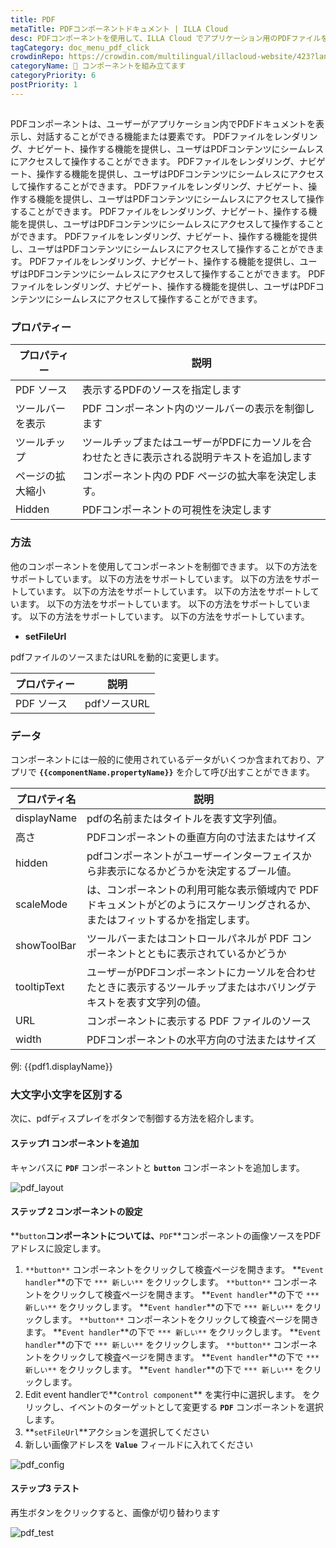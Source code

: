 ```yaml
---
title: PDF
metaTitle: PDFコンポーネントドキュメント | ILLA Cloud
desc: PDFコンポーネントを使用して、ILLA Cloud でアプリケーション用のPDFファイルをアップロードおよびカスタマイズする方法を学びます。
tagCategory: doc_menu_pdf_click
crowdinRepo: https://crowdin.com/multilingual/illacloud-website/423?languages=ja&filter=basic&value=0
categoryName: 🧬 コンポーネントを組み立てます
categoryPriority: 6
postPriority: 1
---
```


## <h2 hidden>PDFとは何ですか？</h2>

PDFコンポーネントは、ユーザーがアプリケーション内でPDFドキュメントを表示し、対話することができる機能または要素です。 PDFファイルをレンダリング、ナビゲート、操作する機能を提供し、ユーザはPDFコンテンツにシームレスにアクセスして操作することができます。 PDFファイルをレンダリング、ナビゲート、操作する機能を提供し、ユーザはPDFコンテンツにシームレスにアクセスして操作することができます。 PDFファイルをレンダリング、ナビゲート、操作する機能を提供し、ユーザはPDFコンテンツにシームレスにアクセスして操作することができます。 PDFファイルをレンダリング、ナビゲート、操作する機能を提供し、ユーザはPDFコンテンツにシームレスにアクセスして操作することができます。 PDFファイルをレンダリング、ナビゲート、操作する機能を提供し、ユーザはPDFコンテンツにシームレスにアクセスして操作することができます。 PDFファイルをレンダリング、ナビゲート、操作する機能を提供し、ユーザはPDFコンテンツにシームレスにアクセスして操作することができます。 PDFファイルをレンダリング、ナビゲート、操作する機能を提供し、ユーザはPDFコンテンツにシームレスにアクセスして操作することができます。

### プロパティー

| プロパティー        | 説明                                                                        |
| ------------- | ------------------------------------------------------------------------- |
| PDF ソース       | 表示するPDFのソースを指定します                                                         |
| ツールバーを表示      | PDF コンポーネント内のツールバーの表示を制御します                                               |
| ツールチップ        | ツールチップまたはユーザーがPDFにカーソルを合わせたときに表示される説明テキストを追加します                           |
| ページの拡大縮小      | コンポーネント内の PDF ページの拡大率を決定します。                                              |
| Hidden        | PDFコンポーネントの可視性を決定します                                                      |

### 方法

他のコンポーネントを使用してコンポーネントを制御できます。 以下の方法をサポートしています。 以下の方法をサポートしています。 以下の方法をサポートしています。 以下の方法をサポートしています。 以下の方法をサポートしています。 以下の方法をサポートしています。 以下の方法をサポートしています。 以下の方法をサポートしています。 以下の方法をサポートしています。

-   **setFileUrl**

pdfファイルのソースまたはURLを動的に変更します。

| プロパティー  | 説明        |
| ------- | --------- |
| PDF ソース | pdfソースURL |

### データ

コンポーネントには一般的に使用されているデータがいくつか含まれており、アプリで **`{{componentName.propertyName}}`** を介して呼び出すことができます。

| プロパティ名        | 説明                                                                                                     |
| ------------- | ------------------------------------------------------------------------------------------------------ |
| displayName   | pdfの名前またはタイトルを表す文字列値。                                                                                  |
| 高さ            | PDFコンポーネントの垂直方向の寸法またはサイズ                                                                               |
| hidden        | pdfコンポーネントがユーザーインターフェイスから非表示になるかどうかを決定するブール値。                                                          |
| scaleMode     | は、コンポーネントの利用可能な表示領域内で PDF ドキュメントがどのようにスケーリングされるか、またはフィットするかを指定します。                                     |
| showToolBar   | ツールバーまたはコントロールパネルが PDF コンポーネントとともに表示されているかどうか                                                          |
| tooltipText   | ユーザーがPDFコンポーネントにカーソルを合わせたときに表示するツールチップまたはホバリングテキストを表す文字列の値。                                            |
| URL           | コンポーネントに表示する PDF ファイルのソース                                                                              |
| width         | PDFコンポーネントの水平方向の寸法またはサイズ                                                                               |

例: {{pdf1.displayName}}

### 大文字小文字を区別する

次に、pdfディスプレイをボタンで制御する方法を紹介します。

#### ステップ1 コンポーネントを追加

キャンバスに **`PDF`** コンポーネントと **`button`** コンポーネントを追加します。

![pdf_layout](https://cdn.illacloud.com/official-website/img/docs/pdf_layout.jpg)

#### ステップ 2 コンポーネントの設定

**`button`**コンポーネントについては、**`PDF`**コンポーネントの画像ソースをPDFアドレスに設定します。

1.  `**button**` コンポーネントをクリックして検査ページを開きます。 **`Event handler`**の下で `*** 新しい**` をクリックします。 `**button**` コンポーネントをクリックして検査ページを開きます。 **`Event handler`**の下で `*** 新しい**` をクリックします。 **`Event handler`**の下で `*** 新しい**` をクリックします。 `**button**` コンポーネントをクリックして検査ページを開きます。 **`Event handler`**の下で `*** 新しい**` をクリックします。 **`Event handler`**の下で `*** 新しい**` をクリックします。 `**button**` コンポーネントをクリックして検査ページを開きます。 **`Event handler`**の下で `*** 新しい**` をクリックします。 **`Event handler`**の下で `*** 新しい**` をクリックします。
2.  Edit event handlerで**`Control component`** を実行中に選択します。 をクリックし、イベントのターゲットとして変更する **`PDF`** コンポーネントを選択します。
3.  **`setFileUrl`**アクションを選択してください
4.  新しい画像アドレスを **`Value`** フィールドに入れてください

![pdf_config](https://cdn.illacloud.com/official-website/img/docs/pdf_config.jpg)

#### ステップ3 テスト

再生ボタンをクリックすると、画像が切り替わります

![pdf_test](https://cdn.illacloud.com/official-website/img/docs/pdf_test.jpg)
